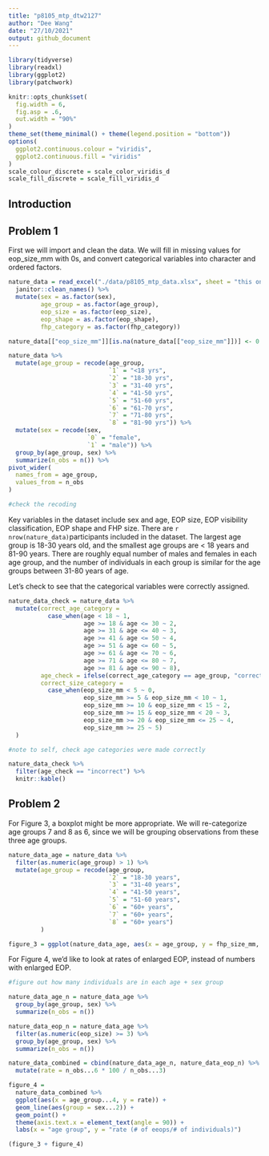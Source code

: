 ```yaml
---
title: "p8105_mtp_dtw2127"
author: "Dee Wang"
date: "27/10/2021"
output: github_document
---
```


```r
library(tidyverse)
library(readxl)
library(ggplot2)
library(patchwork)

knitr::opts_chunk$set(
  fig.width = 6,
  fig.asp = .6,
  out.width = "90%"
)
theme_set(theme_minimal() + theme(legend.position = "bottom"))
options(
  ggplot2.continuous.colour = "viridis",
  ggplot2.continuous.fill = "viridis"
)
scale_colour_discrete = scale_color_viridis_d
scale_fill_discrete = scale_fill_viridis_d

```

## Introduction 

## Problem 1 
First we will import and clean the data. We will fill in missing values for eop_size_mm with 0s, and convert categorical variables into character and ordered factors. 

```r
nature_data = read_excel("./data/p8105_mtp_data.xlsx", sheet = "this one", skip = 8) %>%
  janitor::clean_names() %>% 
  mutate(sex = as.factor(sex),
         age_group = as.factor(age_group),
         eop_size = as.factor(eop_size), 
         eop_shape = as.factor(eop_shape),
         fhp_category = as.factor(fhp_category))

nature_data[["eop_size_mm"]][is.na(nature_data[["eop_size_mm"]])] <- 0 

nature_data %>% 
  mutate(age_group = recode(age_group,
                            `1` = "<18 yrs",
                            `2` = "18-30 yrs", 
                            `3` = "31-40 yrs",
                            `4` = "41-50 yrs",
                            `5` = "51-60 yrs",
                            `6` = "61-70 yrs",
                            `7` = "71-80 yrs",
                            `8` = "81-90 yrs")) %>%
  mutate(sex = recode(sex, 
                      `0` = "female",
                      `1` = "male")) %>% 
  group_by(age_group, sex) %>%
  summarize(n_obs = n()) %>%
pivot_wider(
  names_from = age_group,
  values_from = n_obs
) 

#check the recoding
```

Key variables in the dataset include sex and age, EOP size, EOP visibility classification, EOP shape and FHP size. There are `r nrow(nature_data)`participants included in the dataset. The largest age group is 18-30 years old, and the smallest age groups are < 18 years and 81-90 years. There are roughly equal number of males and females in each age group, and the number of individuals in each group is similar for the age groups between 31-80 years of age.  

Let's check to see that the categorical variables were correctly assigned. 

```r

nature_data_check = nature_data %>% 
  mutate(correct_age_category = 
           case_when(age < 18 ~ 1,
                     age >= 18 & age <= 30 ~ 2, 
                     age >= 31 & age <= 40 ~ 3, 
                     age >= 41 & age <= 50 ~ 4, 
                     age >= 51 & age <= 60 ~ 5, 
                     age >= 61 & age <= 70 ~ 6, 
                     age >= 71 & age <= 80 ~ 7, 
                     age >= 81 & age <= 90 ~ 8), 
         age_check = ifelse(correct_age_category == age_group, "correct", "incorrect"), 
         correct_size_category = 
           case_when(eop_size_mm < 5 ~ 0, 
                     eop_size_mm >= 5 & eop_size_mm < 10 ~ 1, 
                     eop_size_mm >= 10 & eop_size_mm < 15 ~ 2, 
                     eop_size_mm >= 15 & eop_size_mm < 20 ~ 3,
                     eop_size_mm >= 20 & eop_size_mm <= 25 ~ 4,
                     eop_size_mm >= 25 ~ 5)
  ) 

#note to self, check age categories were made correctly 

nature_data_check %>% 
  filter(age_check == "incorrect") %>% 
  knitr::kable()

```
## Problem 2 

For Figure 3, a boxplot might be more appropriate. We will re-categorize age groups 7 and 8 as 6, since we will be grouping observations from these three age groups. 

```r

nature_data_age = nature_data %>% 
  filter(as.numeric(age_group) > 1) %>% 
  mutate(age_group = recode(age_group, 
                            `2` = "18-30 years", 
                            `3` = "31-40 years",
                            `4` = "41-50 years", 
                            `5` = "51-60 years",
                            `6` = "60+ years",
                            `7` = "60+ years", 
                            `8` = "60+ years")
         ) 

figure_3 = ggplot(nature_data_age, aes(x = age_group, y = fhp_size_mm, fill = sex)) + geom_boxplot()

```

For Figure 4, we'd like to look at rates of enlarged EOP, instead of numbers with enlarged EOP. 

```r
#figure out how many individuals are in each age + sex group 

nature_data_age_n = nature_data_age %>% 
  group_by(age_group, sex) %>% 
  summarize(n_obs = n())

nature_data_eop_n = nature_data_age %>% 
  filter(as.numeric(eop_size) >= 3) %>%
  group_by(age_group, sex) %>% 
  summarize(n_obs = n())

nature_data_combined = cbind(nature_data_age_n, nature_data_eop_n) %>%
  mutate(rate = n_obs...6 * 100 / n_obs...3)

figure_4 = 
  nature_data_combined %>% 
  ggplot(aes(x = age_group...4, y = rate)) + 
  geom_line(aes(group = sex...2)) + 
  geom_point() + 
  theme(axis.text.x = element_text(angle = 90)) +
  labs(x = "age group", y = "rate (# of eeops/# of individuals)")

(figure_3 + figure_4)

```

